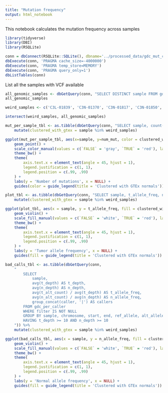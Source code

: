 ```yaml
---
title: "Mutation frequency"
output: html_notebook
---
```


This notebook calculates the mutation frequency across samples

```r
library(tidyverse)
library(DBI)
library(RSQLite)
```

```r
conn = dbConnect(RSQLite::SQLite(), dbname='../processed_data/gdc_mut_calls.sqlite')
dbExecute(conn, 'PRAGMA cache_size=-4000000')
dbExecute(conn, 'PRAGMA temp_store=MEMORY')
dbExecute(conn, 'PRAGMA query_only=1')
dbListTables(conn)
```

List all the samples with VCF available
```r
all_genomic_samples <- dbGetQuery(conn, "SELECT DISTINCT sample FROM gdc")$sample
all_genomic_samples

weird_samples <- c('C3L-01839', 'C3N-01370', 'C3N-01817', 'C3N-01850', 'C3N-03187')

intersect(weird_samples, all_genomic_samples)
```

```r
mut_per_sample_tbl <- as.tibble(dbGetQuery(conn, "SELECT sample, count(*) AS num_mut FROM gdc GROUP BY sample")) %>%
    mutate(clustered_with_gtex = sample %in% weird_samples)
```

```r
ggplot(mut_per_sample_tbl, aes(x=sample, y=num_mut, color = clustered_with_gtex)) + 
    geom_point() + 
    scale_color_manual(values = c(`FALSE` = 'gray', `TRUE` = 'red'), labels = c(`FALSE` = 'No', `TRUE` = 'Yes')) + 
    theme_bw() +
    theme(
        axis.text.x = element_text(angle = 45, hjust = 1),
        legend.justification = c(1, 1),
        legend.position = c(.99, .99)
    ) + 
    labs(y = 'Number of mutations', x = NULL) + 
    guides(color = guide_legend(title = 'Clustered with GTEx normals'))
```

```r
plot_tbl <- as.tibble(dbGetQuery(conn, "SELECT sample, t_allele_freq, n_allele_freq FROM gdc WHERE n_depth >= 10 AND t_depth >= 10")) %>%
    mutate(clustered_with_gtex = sample %in% weird_samples)
```


```r
ggplot(plot_tbl, aes(x = sample, y = t_allele_freq, fill = clustered_with_gtex)) + 
    geom_violin() + 
    scale_fill_manual(values = c(`FALSE` = 'white', `TRUE` = 'red'), labels = c(`FALSE` = 'No', `TRUE` = 'Yes')) + 
    theme_bw() +
    theme(
        axis.text.x = element_text(angle = 45, hjust = 1),
        legend.justification = c(1, 1),
        legend.position = c(.99, .99)
    ) + 
    labs(y = 'Tumor allele frequency', x = NULL) + 
    guides(fill = guide_legend(title = 'Clustered with GTEx normals'))
```

```r
bad_calls_tbl <- as.tibble(dbGetQuery(conn, 
    "
        SELECT 
            sample,
            avg(t_depth) AS t_depth,
            avg(n_depth) AS n_depth,
            avg(t_alt_count) / avg(t_depth) AS t_allele_freq,
            avg(n_alt_count) / avg(n_depth) AS n_allele_freq,
            group_concat(caller, '|') AS callers
        FROM gdc_per_caller 
        WHERE filter IS NOT NULL
        GROUP BY sample, chromosome, start, end, ref_allele, alt_allele
        HAVING t_depth >= 10 AND n_depth >= 10
    ")) %>%
    mutate(clustered_with_gtex = sample %in% weird_samples)
```

```r
ggplot(bad_calls_tbl, aes(x = sample, y = n_allele_freq, fill = clustered_with_gtex)) + 
    geom_violin() + 
    scale_fill_manual(values = c(`FALSE` = 'white', `TRUE` = 'red'), labels = c(`FALSE` = 'No', `TRUE` = 'Yes')) + 
    theme_bw() +
    theme(
        axis.text.x = element_text(angle = 45, hjust = 1),
        legend.justification = c(1, 1),
        legend.position = c(.99, .99)
    ) + 
    labs(y = 'Normal allele frequency', x = NULL) + 
    guides(fill = guide_legend(title = 'Clustered with GTEx normals'))
```

